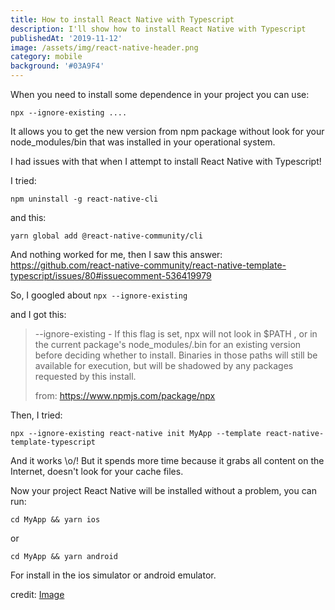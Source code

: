 ```yaml
---
title: How to install React Native with Typescript
description: I'll show how to install React Native with Typescript
publishedAt: '2019-11-12'
image: /assets/img/react-native-header.png
category: mobile
background: '#03A9F4'
---
```

When you need to install some dependence in your project you can use:

```
npx --ignore-existing ....
```

It allows you to get the new version from npm package without look for your node_modules/bin that was installed in your operational system.

I had issues with that when I attempt to install React Native with Typescript! 

I tried:

```
npm uninstall -g react-native-cli
```

and this:

```
yarn global add @react-native-community/cli
```

And nothing worked for me, then I saw this answer:
<https://github.com/react-native-community/react-native-template-typescript/issues/80#issuecomment-536419979>

So, I googled about `npx --ignore-existing`

and I got this:

> \--ignore-existing - If this flag is set, npx will not look in $PATH , or in the current package's node_modules/.bin for an existing version before deciding whether to install. Binaries in those paths will still be available for execution, but will be shadowed by any packages requested by this install.
>
> from: https://www.npmjs.com/package/npx

Then, I tried:

```
npx --ignore-existing react-native init MyApp --template react-native-template-typescript
```

And it works \o/! But it spends more time because it grabs all content on the Internet, doesn't look for your cache files.

Now your project React Native will be installed without a problem, you can run:

```
cd MyApp && yarn ios 
```

or

```
cd MyApp && yarn android 
```

For install in the ios simulator or android emulator.

credit: [Image](https://medium.com/reactbrasil/quais-desafios-vou-enfrentar-ao-come%C3%A7ar-um-app-com-react-native-a456db89c081)
